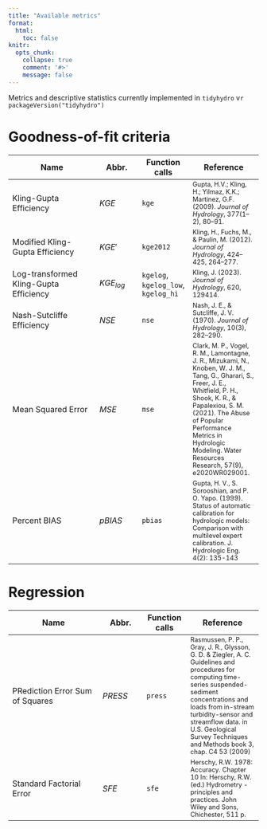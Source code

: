 ```yaml
---
title: "Available metrics"
format:
  html:
    toc: false
knitr:
  opts_chunk:
    collapse: true
    comment: '#>'
    message: false
---
```


<!-- TODO: use `gt` for tables -->

Metrics and descriptive statistics currently implemented in `tidyhydro` v`r packageVersion("tidyhydro")`


# Goodness-of-fit criteria

| Name | Abbr. | Function calls | Reference |
|----------------|--------|--------|-------------|
| Kling-Gupta Efficiency | $KGE$ | `kge` | <span style="font-size: 0.8em;">Gupta, H.V.; Kling, H.; Yilmaz, K.K.; Martinez, G.F. (2009). *Journal of Hydrology*, 377(1–2), 80–91.</span> |
| Modified Kling-Gupta Efficiency | $KGE'$ | `kge2012` | <span style="font-size: 0.8em;">Kling, H., Fuchs, M., & Paulin, M. (2012). *Journal of Hydrology*, 424–425, 264–277.</span> |
| Log-transformed Kling-Gupta Efficiency | $KGE_{log}$ | `kgelog`, `kgelog_low`, `kgelog_hi` | <span style="font-size: 0.8em;">Kling, J. (2023). *Journal of Hydrology*, 620, 129414.</span> |
| Nash-Sutcliffe Efficiency | $NSE$ | `nse` | <span style="font-size: 0.8em;">Nash, J. E., & Sutcliffe, J. V. (1970). *Journal of Hydrology*, 10(3), 282–290.</span> |
| Mean Squared Error | $MSE$ | `mse` | <span style="font-size: 0.8em;">Clark, M. P., Vogel, R. M., Lamontagne, J. R., Mizukami, N., Knoben, W. J. M., Tang, G., Gharari, S., Freer, J. E., Whitfield, P. H., Shook, K. R., & Papalexiou, S. M. (2021). The Abuse of Popular Performance Metrics in Hydrologic Modeling. Water Resources Research, 57(9), e2020WR029001.</span> |
| Percent BIAS | $pBIAS$ | `pbias` | <span style="font-size: 0.8em;">Gupta, H. V., S. Sorooshian, and P. O. Yapo. (1999). Status of automatic calibration for hydrologic models: Comparison with multilevel expert calibration. J. Hydrologic Eng. 4(2): 135-143 </span> |


# Regression

| Name | Abbr. | Function calls | Reference |
|----------------|--------|--------|-------------|
| PRediction Error Sum of Squares | $PRESS$ | `press` | <span style="font-size: 0.8em;"> Rasmussen, P. P., Gray, J. R., Glysson, G. D. & Ziegler, A. C. Guidelines and procedures for computing time-series suspended-sediment concentrations and loads from in-stream turbidity-sensor and streamflow data. in U.S. Geological Survey Techniques and Methods book 3, chap. C4 53 (2009)</span> |
| Standard Factorial Error | $SFE$ | `sfe` | <span style="font-size: 0.8em;"> Herschy, R.W. 1978: Accuracy. Chapter 10 In: Herschy, R.W. (ed.) Hydrometry - principles and practices. John Wiley and Sons, Chichester, 511 p.</span> |
